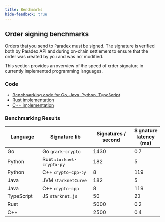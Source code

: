 ```yaml
---
title: Benchmarks
hide-feedback: true
---
```


## Order signing benchmarks

Orders that you send to Paradex must be signed. The signature is verified both by Paradex API and during on-chain settlement to ensure that the order was created by you and was not modified.

This section provides an overview of the speed of order signature in currently implemented programming languages.

### Code

* [Benchmarking code for Go, Java, Python, TypeScript](https://github.com/tradeparadex/code-samples)
* [Rust implementation](https://github.com/xJonathanLEI/starknet-rs/blob/master/starknet-crypto/benches/ecdsa_sign.rs)
* [C++ implementation](https://github.com/tradeparadex/starknet-signing-cpp)

### Benchmarking Results

<table><thead><tr><th width="134">Language</th><th width="253">Signature lib</th><th width="198">Signatures / second</th><th>Signature latency (ms)</th></tr></thead><tbody><tr><td>Go </td><td>Go <code>gnark-crypto</code></td><td>1430</td><td>0.7</td></tr><tr><td>Python  </td><td>Rust <code>starknet-crypto-py</code></td><td>182</td><td>5</td></tr><tr><td>Python </td><td>C++ <code>crypto-cpp-py</code></td><td>8</td><td>119</td></tr><tr><td>Java</td><td>JVM <code>StarknetCurve</code></td><td>182</td><td>5</td></tr><tr><td>Java</td><td>C++ <code>crypto-cpp</code></td><td>8</td><td>119</td></tr><tr><td>TypeScript</td><td>JS <code>starknet.js</code></td><td>50</td><td>20</td></tr><tr><td>Rust</td><td></td><td>5000</td><td>0.2</td></tr><tr><td>C++</td><td></td><td>2500</td><td>0.4</td></tr></tbody></table>
